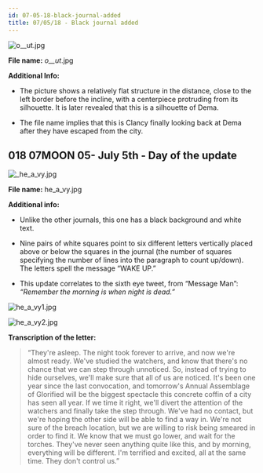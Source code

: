 ```yaml
---
id: 07-05-18-black-journal-added 
title: 07/05/18 - Black journal added 
---
```

![_o__ut_.jpg](./assets/_o__ut_.png)

**File name:**  _o__ut_.jpg

**Additional Info:**

- The picture shows a relatively flat structure in the distance, close to the left border before the incline, with a centerpiece protruding from its silhouette. It is later revealed that this is a silhouette of Dema.

- The file name implies that this is Clancy finally looking back at Dema after they have escaped from the city.

## 018 07MOON 05- July 5th - Day of the update

![_he_a_vy.jpg](./assets/he_a_vy.jpg)

**File name:** he_a_vy.jpg

**Additional info:**

- Unlike the other journals, this one has a black background and white text.

- Nine pairs of white squares point to six different letters vertically placed above or below the squares in the journal (the number of squares specifying the number of lines into the paragraph to count up/down). The letters spell the message “WAKE UP.”
- This update correlates to the sixth eye tweet, from “Message Man”: *“Remember the morning is when night is dead.”*

![he_a_vy1.jpg](./assets/he_a_vy1.jpg)

![he_a_vy2.jpg](./assets/he_a_vy2.jpg)


**Transcription of the letter:**

> “They're asleep. The night took forever to arrive, and now we're almost ready. We've studied the watchers, and know that there's no chance that we can step through unnoticed. So, instead of trying to hide ourselves, we'll make sure that all of us are  noticed. It's been one year since the last convocation, and tomorrow's Annual Assemblage of Glorified will be the biggest spectacle this concrete coffin of a city has seen all year. If we time it right, we'll divert the attention of the watchers and finally take the step through. We've had no contact, but we're hoping the other side will be able to find a way in. We're not sure of the breach location, but we are willing to risk being smeared in order to find it. We know that we must go lower, and wait for the torches. They've never seen anything quite like this, and by morning, everything will be different. I'm terrified and excited, all at the same time. They don't control us.”

